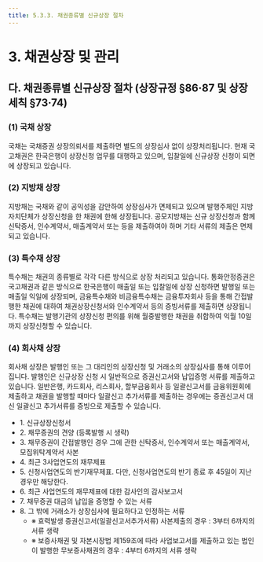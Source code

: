 ```yaml
---
title: 5.3.3. 채권종류별 신규상장 절차
---
```

# 3. 채권상장 및 관리

## 다. 채권종류별 신규상장 절차 (상장규정 §86·87 및 상장세칙 §73·74)

### (1) 국채 상장 

국채는 국채증권 상장의뢰서를 제출하면 별도의 상장심사 없이 상장처리됩니다. 현재 국고채권은 한국은행이 상장신청 업무를 대행하고 있으며, 입찰일에 신규상장 신청이 되면 <GTooltip label="매출일" desc="입찰일 익일"/>에 상장되고 있습니다. 

### (2) 지방채 상장 

지방채는 국채와 같이 공익성을 감안하여 상장심사가 면제되고 있으며 발행주체인 지방자치단체가 상장신청을 한 채권에 한해 상장됩니다. 공모지방채는 신규 상장신청과 함께 신탁증서, 인수계약서, 매출계약서 또는 <GTooltip label="모집위탁계약서 사본" desc="당해 채권이 간접발행인 경우에 한함"/> 등을 제출하여야 하며 기타 서류의 제출은 면제되고 있습니다. 

### (3) 특수채 상장 

특수채는 채권의 종류별로 각각 다른 방식으로 상장 처리되고 있습니다. 통화안정증권은 국고채권과 같은 방식으로 한국은행이 매출일 또는 입찰일에 상장 신청하면 발행일 또는 매출일 익일에 상장되며, 금융특수채와 비금융특수채는 금융투자회사 등을 통해 간접발행한 채권에 대하여 채권상장신청서와 인수계약서 등의 증빙서류를 제출하면 상장됩니다. 특수채는 발행기관의 상장신청 편의를 위해 월중발행한 채권을 취합하여 익월 10일까지 상장신청할 수 있습니다<GTooltipIcon desc="상장세칙 제73조 제3항" severity="info" icon="pi pi-exclamation-circle"/>. 

### (4) 회사채 상장

회사채 상장은 발행인 또는 그 대리인의 상장신청 및 거래소의 상장심사를 통해 이루어집니다. 발행인은 신규상장 신청 시 일반적으로 증권신고서와 납입증명 서류를 제출하고 있습니다. 일반은행, 카드회사, 리스회사, 할부금융회사 등 일괄신고서를 금융위원회에 제출하고 채권을 발행할 때마다 일괄신고 추가서류를 제출하는 경우에는 증권신고서 대신 일괄신고 추가서류를 증빙으로 제출할 수 있습니다.

<GCallout severity="info" title="회사채 신규상장신청 시 제출서류 (상장세칙 §73)">

* 1\. 신규상장신청서
* 2\. 채무증권의 견양 (등록발행 시 생략)
* 3\. 채무증권이 간접발행인 경우 그에 관한 신탁증서, 인수계약서 또는 매출계약서, 모집위탁계약서 사본
* 4\. 최근 3사업연도의 재무제표
* 5\. 신청사업연도의 반기재무제표. 다만, 신청사업연도의 반기 종료 후 45일이 지난 경우만 해당한다.
* 6\. 최근 사업연도의 재무제표에 대한 감사인의 감사보고서
* 7\. 채무증권 대금의 납입을 증명할 수 있는 서류
* 8\. 그 밖에 거래소가 상장심사에 필요하다고 인정하는 서류
    * ※ 효력발생 증권신고서(일괄신고서추가서류) 사본제출의 경우 : 3부터 6까지의 서류 생략
    * ※ 보증사채권 및 자본시장법 제159조에 따라 사업보고서를 제출하고 있는 법인이 발행한 무보증사채권의 경우 : 4부터 6까지의 서류 생략

</GCallout>

